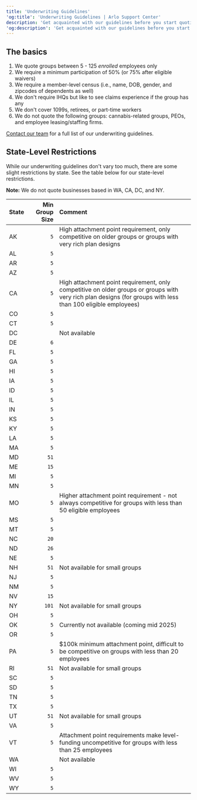 ```yaml
---
title: 'Underwriting Guidelines'
'og:title': 'Underwriting Guidelines | Arlo Support Center'
description: 'Get acquainted with our guidelines before you start quoting'
'og:description': 'Get acquainted with our guidelines before you start quoting'
---
```


## The basics

1. We quote groups between 5 - 125 _enrolled_ employees only
2. We require a minimum participation of 50% (or 75% after eligible waivers)
3. We require a member-level census (i.e., name, DOB, gender, and zipcodes of dependents as well)
4. We don't require IHQs but like to see claims experience if the group has any
5. We don't cover 1099s, retirees, or part-time workers
6. We do not quote the following groups: cannabis-related groups, PEOs, and employee leasing/staffing firms.

[Contact our team](mailto:quotes@joinarlo.com) for a full list of our underwriting guidelines.


## State-Level Restrictions
While our underwriting guidelines don't vary too much, there are some slight restrictions by state. See the table below for our state-level restrictions.

**Note:** We do not quote businesses based in WA, CA, DC, and NY.

| State   | Min Group Size | Comment                                                                                                                                                      |
|:--------|------------------------:|:-------------------------------------------------------------------------------------------------------------------------------------------------------------|
| AK      |                     `5` | High attachment point requirement, only competitive on older groups or groups with very rich plan designs                                                    |
| AL      |                     `5` |                                                                                                                                                              |
| AR      |                     `5` |                                                                                                                                                              |
| AZ      |                     `5` |                                                                                                                                                              |
| CA      |                     `5` | High attachment point requirement, only competitive on older groups or groups with very rich plan designs (for groups with less than 100 eligible employees) |
| CO      |                     `5` |                                                                                                                                                              |
| CT      |                     `5` |                                                                                                                                                              |
| DC      |                         | Not available                                                                                                                                                |
| DE      |                     `6` |                                                                                                                                                              |
| FL      |                     `5` |                                                                                                                                                              |
| GA      |                     `5` |                                                                                                                                                              |
| HI      |                     `5` |                                                                                                                                                              |
| IA      |                     `5` |                                                                                                                                                              |
| ID      |                     `5` |                                                                                                                                                              |
| IL      |                     `5` |                                                                                                                                                              |
| IN      |                     `5` |                                                                                                                                                              |
| KS      |                     `5` |                                                                                                                                                              |
| KY      |                     `5` |                                                                                                                                                              |
| LA      |                     `5` |                                                                                                                                                              |
| MA      |                     `5` |                                                                                                                                                              |
| MD      |                    `51` |                                                                                                                                                              |
| ME      |                    `15` |                                                                                                                                                              |
| MI      |                     `5` |                                                                                                                                                              |
| MN      |                     `5` |                                                                                                                                                              |
| MO      |                     `5` | Higher attachment point requirement - not always competitive for groups with less than 50 eligible employees                                                 |
| MS      |                     `5` |                                                                                                                                                              |
| MT      |                     `5` |                                                                                                                                                              |
| NC      |                    `20` |                                                                                                                                                              |
| ND      |                    `26` |                                                                                                                                                              |
| NE      |                     `5` |                                                                                                                                                              |
| NH      |                    `51` | Not available for small groups                                                                                                                               |
| NJ      |                     `5` |                                                                                                                                                              |
| NM      |                     `5` |                                                                                                                                                              |
| NV      |                    `15` |                                                                                                                                                              |
| NY      |                   `101` | Not available for small groups                                                                                                                               |
| OH      |                     `5` |                                                                                                                                                              |
| OK      |                     `5` | Currently not available (coming mid 2025)                                                                                                                    |
| OR      |                     `5` |                                                                                                                                                              |
| PA      |                     `5` | $100k minimum attachment point, difficult to be competitive on groups with less than 20 employees                                                            |
| RI      |                    `51` | Not available for small groups                                                                                                                               |
| SC      |                     `5` |                                                                                                                                                              |
| SD      |                     `5` |                                                                                                                                                              |
| TN      |                     `5` |                                                                                                                                                              |
| TX      |                     `5` |                                                                                                                                                              |
| UT      |                    `51` | Not available for small groups                                                                                                                               |
| VA      |                     `5` |                                                                                                                                                              |
| VT      |                     `5` | Attachment point requirements make level-funding uncompetitive for groups with less than 25 employees                                                        |
| WA      |                         | Not available                                                                                                                                                |
| WI      |                     `5` |                                                                                                                                                              |
| WV      |                     `5` |                                                                                                                                                              |
| WY      |                     `5` |                                                                                                                                                              |
